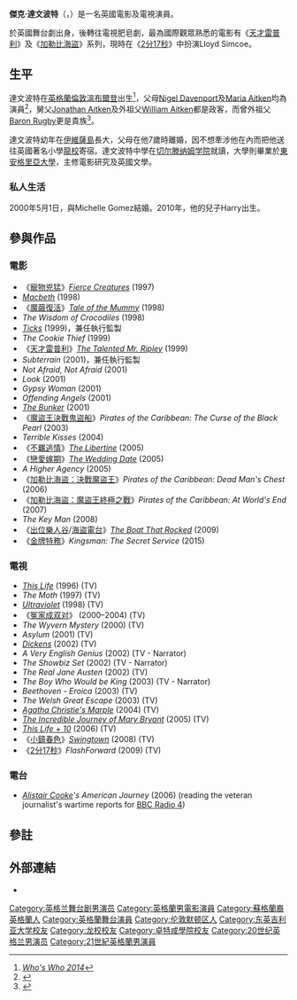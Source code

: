 {{Link style|time=2015-12-13T12:31:40+00:00}}
{{noteTA
|G1=Movie
|G2=TV}}
{{Infobox entertainer
| name          = 傑克·達文波特<br />Jack Davenport
| type          = 男演员
| image         = Jack Davenport 1.JPG
| imagesize     =
| caption       = 
| birthname     =
| birthdate     = {{Birth date and age|1973|3|1}}
| birthplace    = {{GBR}}[[英格蘭|英格蘭]][[倫敦|倫敦]][[温布尔登_(伦敦)|溫布爾登]]
| deathdate     =
| deathplace    =
| othername     =
| occupation    = [[演員|演員]]
| yearsactive   = 1996年至今
| spouse        = [[Michelle_Gomez|Michelle Gomez]]（2000年至今）
| homepage      =
}}
'''傑克·達文波特'''（{{lang-en|'''Jack Davenport'''}}，{{bd|1973年|3月1日||}}）是一名英國電影及電視演員。

於英國舞台劇出身，後轉往電視肥皂劇，最為國際觀眾熟悉的電影有《[[天才雷普利|天才雷普利]]》及《[[加勒比海盜|加勒比海盜]]》系列，現時在《[[2分17秒|2分17秒]]》中扮演Lloyd Simcoe。

==生平==
達文波特在[[英格蘭|英格蘭]][[倫敦|倫敦]][[温布尔登_(伦敦)|溫布爾登]]出生<ref>''[[:en:Who's_Who_(UK)|Who's Who 2014]]''</ref>，父母[[:en:Nigel_Davenport|Nigel Davenport]]及[[:en:Maria_Aitken|Maria Aitken]]均為演員<ref name=BBCCoupling>{{cite news | url=http://www.bbc.co.uk/pressoffice/pressreleases/stories/2004/06_june/16/coupling_davenport.shtml | publisher=[[BBC|BBC]] | accessdate=2009-05-13 | title=Coupling is back! - Biography - Jack Davenport (Steve) | date=16 June 2004 | archive-date=2016-11-12 | archive-url=https://web.archive.org/web/20161112212328/http://www.bbc.co.uk/pressoffice/pressreleases/stories/2004/06_june/16/coupling_davenport.shtml | dead-url=no }}</ref>，舅父[[:en:Jonathan_Aitken|Jonathan Aitken]]及外祖父[[:en:William_Aitken|William Aitken]]都是政客，而曾外祖父[[:en:Baron_Rugby|Baron Rugby]]更是貴族<ref>{{Cite web |url=http://movies.yahoo.com/movie/contributor/1800312869/bio |title=Jack Davenport Biography - Yahoo! Movies<!-- Bot generated title --> |accessdate=2010-05-08 |archive-date=2011-05-22 |archive-url=https://web.archive.org/web/20110522095644/http://movies.yahoo.com/movie/contributor/1800312869/bio |dead-url=no }}</ref>。

達文波特幼年在[[伊維薩島|伊維薩島]]長大，父母在他7歲時離婚，因不想牽涉他在內而把他送往英國著名小學[[龍校|龍校]]寄宿。達文波特中學在[[切尔滕纳姆学院|切尔滕纳姆学院]]就讀，大學則畢業於[[東安格里亞大學|東安格里亞大學]]，主修電影研究及英國文學。

===私人生活===
2000年5月1日，與Michelle Gomez結婚。2010年，他的兒子Harry出生。

==參與作品==
===電影===
*《[[寵物兇猛|寵物兇猛]]》''[[:en:Fierce_Creatures|Fierce Creatures]]'' (1997)
* ''[[Macbeth|Macbeth]]'' (1998)
*《[[魔繭復活|魔繭復活]]》''[[:en:Tale_of_the_Mummy|Tale of the Mummy]]'' (1998)
* ''The Wisdom of Crocodiles'' (1998)
* ''[[Ticks|Ticks]]'' (1999)，兼任執行監製
* ''The Cookie Thief'' (1999)
*《[[天才雷普利|天才雷普利]]》''[[:en:The_Talented_Mr._Ripley_(film)|The Talented Mr. Ripley]]'' (1999)
* ''Subterrain'' (2001)，兼任執行監製
* ''Not Afraid, Not Afraid'' (2001)
* ''Look'' (2001)
* ''Gypsy Woman'' (2001)
* ''Offending Angels'' (2001)
* ''[[:en:The_Bunker_(2001_film)|The Bunker]]'' (2001)
*《[[魔盜王決戰鬼盜船|魔盜王決戰鬼盜船]]》''Pirates of the Caribbean: The Curse of the Black Pearl'' (2003)
* ''Terrible Kisses'' (2004)
*《[[不羈逃情|不羈逃情]]》''[[:en:The_Libertine_(2005_film)|The Libertine]]'' (2005)
*《[[戀愛嫁期|戀愛嫁期]]》''[[:en:The_Wedding_Date|The Wedding Date]]'' (2005)
* ''A Higher Agency'' (2005)
*《[[加勒比海盜：決戰魔盜王|加勒比海盜：決戰魔盜王]]》''Pirates of the Caribbean: Dead Man's Chest'' (2006)
*《[[加勒比海盜：魔盜王終極之戰|加勒比海盜：魔盜王終極之戰]]》''Pirates of the Caribbean: At World's End'' (2007)
* ''The Key Man'' (2008)
*《[[出位樂人谷|出位樂人谷]]/[[海盜電台|海盜電台]]》''[[:en:The_Boat_That_Rocked|The Boat That Rocked]]'' (2009)
* 《[[金牌特務_(電影)|金牌特務]]》'' Kingsman: The Secret Service '' (2015)
===電視===
* ''[[This_Life|This Life]]'' (1996) (TV)
* ''The Moth'' (1997) (TV)
* ''[[Ultraviolet_(TV_serial)|Ultraviolet]]'' (1998) (TV)
*《[[冤家成双对|冤家成双对]]》 (2000–2004) (TV)
* ''The Wyvern Mystery'' (2000) (TV)
* ''Asylum'' (2001) (TV)
* ''[[Dickens|Dickens]]'' (2002) (TV)
* ''A Very English Genius'' (2002) (TV - Narrator)
* ''The Showbiz Set'' (2002) (TV - Narrator)
* ''The Real Jane Austen'' (2002) (TV)
* ''The Boy Who Would be King'' (2003) (TV - Narrator)
* ''Beethoven - Eroica'' (2003) (TV)
* ''The Welsh Great Escape'' (2003) (TV)
* ''[[Agatha_Christie's_Marple#Series_One_(2004–05)|Agatha Christie's Marple]]'' (2004) (TV)
* ''[[The_Incredible_Journey_of_Mary_Bryant|The Incredible Journey of Mary Bryant]]'' (2005) (TV)
* ''[[This_Life#This_Life_+_10|This Life + 10]]'' (2006) (TV)
*《[[小鎮春色|小鎮春色]]》''[[:en:Swingtown|Swingtown]]'' (2008) (TV)
*《[[2分17秒|2分17秒]]》''FlashForward'' (2009) (TV)

===電台===
* ''[[Alistair_Cooke|Alistair Cooke]]'s American Journey'' (2006) (reading the veteran journalist's wartime reports for [[BBC_Radio_4|BBC Radio 4]])

==參註==
{{reflist}}

==外部連結==
{{Commons category|Jack Davenport}}
*{{imdb|0202603}}

{{Authority control}}
{{DEFAULTSORT:Davenport, Jack}}
[[Category:英格兰舞台剧男演员|Category:英格兰舞台剧男演员]]
[[Category:英格蘭男電影演員|Category:英格蘭男電影演員]]
[[Category:蘇格蘭裔英格蘭人|Category:蘇格蘭裔英格蘭人]]
[[Category:英格蘭舞台演員|Category:英格蘭舞台演員]]
[[Category:伦敦默顿区人|Category:伦敦默顿区人]]
[[Category:东英吉利亚大学校友|Category:东英吉利亚大学校友]]
[[Category:龙校校友|Category:龙校校友]]
[[Category:卓特咸學院校友|Category:卓特咸學院校友]]
[[Category:20世纪英格兰男演员|Category:20世纪英格兰男演员]]
[[Category:21世紀英格蘭男演員|Category:21世紀英格蘭男演員]]